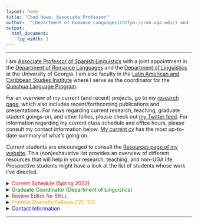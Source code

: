 ```yaml
---
layout: home
title: "Chad Howe, Associate Professor"
author:  "[Department of Romance Languages](https://rom.uga.edu/) and [Department of Linguistics](https://www.linguistics.uga.edu/) at [the University of Georgia](https://www.uga.edu/)"
output:
  html_document:
    fig_width: 1
---
```


----

I am [Associate Professor of Spanish Linguistics](http://rom.uga.edu/directory/people/chad-howe) with a joint appointment in the [Department of Romance Languages](http://rom.uga.edu/) and the [Department of Linguistics](http://www.linguistics.uga.edu/) at the University of Georgia. I am also faculty in the [Latin American and Caribbean Studies Institute](http://lacs.franklin.uga.edu/) where I serve as the coordinator for the [Quechua Language Program](http://lacs.franklin.uga.edu/quechua-language).

For an overview of my current (and recent) projects, go to my [research page](research.html), which also includes recent/forthcoming publications and presentations. For news regarding current research, teaching, graduate student goings-on, and other follies, please check out [my Twitter feed](https://twitter.com/ChoweAthens). For information regarding my current class schedule and office hours, please consult my contact information below. [My current cv](https://drive.google.com/open?id=12AJlAyBTaXN46iEJOa2ko8zDzXhHKNwI) has the most up-to-date summary of what's going on.

Current students are encouraged to consult the [Resources page of my website](https://chadhoweuga.github.io/chowe/resources.html). This (non)exhaustive list provides an overview of different resources that will help in your research, teaching, and non-UGA life. Prospective students might have a look at the list of students whose work I've directed.

<details>
  <summary><span style="color: red;">Current Schedule (Spring 2022)</span></summary>
<br>

<div class="well well-sm">
<details>
  <summary>**Text and Corpus Linguistics** (LING 4886/6886): Tuesdays and Thursdays, 9:35-10:50</summary>
<br>
**Course Description:** A "corpus"''" (plural: corpora)  is a computerized collection of text or speech. This course introduces the use of corpora to study language. These studies span academic disciplines from formal linguistics to literary analysis. We pursue them using tools like the [IMS Open Corpus Workbench](http://cwb.sourceforge.net/). However, no programming is required.  Guided by the instructor and TA, students complete an original final project
exploring some aspect of corpus~analysis that is of special interest to them. (co-taught with Dr. John Hale)
<br>

</details>

<details>
  <summary>**Variation and Sociolinguistics in Spanish** (SPAN/LING 6450): Tuesdays and Thursdays, 12:45-2:00</summary>
<br>
**Descripción del curso:** Este curso les ofrecerá una introducción al estudio de la variación lingüística y la sociolingüística en la lengua española. Los temas que investigaremos durante el curso incluirá (i) el estudio de los dialectos (es decir, la dialectología), (ii) la clasificación y análisis de los rasgos dialectales, y (iii) los factores (geográficos, sociales, y lingüísticos) que influyen en la variación dialectal. Examinaremos casos específicos de los dialectos españoles en la Península Ibérica, América Latina, los Estados Unidos y otros lugares, describiendo también unas de las fuentes históricas de la variación lingüística. Describiremos también el efecto de contacto lingüístico y bilingüismo ysu rol en el desarrollo de la lengua. La clase tendrá un componente analítico en que los alumnos tendrán que analizar el ‘habla’ y aplicar unos técnicos comunes de la sociolingüística y la dialectología.
<br>

</details>

<details>
  <summary>**Linguistics Colloquium**: Fridays, 12:30-1:30</summary>
<br>
</details>
<details>
  <summary>**Office Hours**: Tuesdays, 2:00-4:00</summary>
<br>
**Office:** 218 Gilbert Hall (also via Zoom)
</details>
</div>
</details>

<details>
  <summary><span style="color: green;">Graduate Coordinator (Department of Linguistics)</span></summary>
<br>
I serve as [Graduate Coordinator](https://www.linguistics.uga.edu/graduate-program) in the Department of Linguistics. Current students should feel free to contact me regarding advisement and any other program-related questions. Prospective students are encouraged to contact me as well with questions related to UGA's graduate offerings in linguistics. Below are a few helpful links for students (current and prospective):

- [UGA Graduate School](https://grad.uga.edu/)
- [UGA Grad School Calendar](https://grad.uga.edu/index.php/current-students/important-dates-deadlines/)
- [UGA Department of Linguistics Graduate Handbook](https://ling.franklin.uga.edu/sites/default/files/inline-files/Graduate%20Handbook%20Revised%20July%202019.pdf)

As you start the process of starting and managing a graduate program in linguistics, potential applicants should take some time to read about the challenges of pursuing a post-graduate degree. Below are a few resources that are definitely worth a read.

1. [Surviving Linguistics: A Guide for Graduate Students](http://www.cascadilla.com/surviving.html) by Monica Macaulay 
2. [The Professor Is In](https://www.amazon.com/Professor-Essential-Guide-Turning-Ph-D/dp/0553419420) by Karen Kelsky
3. [The New PhD: How to build a better graduate education](https://www.amazon.com/New-PhD-Better-Graduate-Education-ebook/dp/B0851R65XF) by Leaonard Cassuto and Brobert Weisbuch
4. [A PhD is not enough: A Guide to Survival in Science](https://www.amazon.com/PhD-Not-Enough-Survival-Science-ebook/dp/B004EHZDE8/ref=sr_1_1?keywords=A+PhD+is+not+enough%3A+A+Guide+to+Survival+in+Science&qid=1637606375&s=digital-text&sr=1-1) by Peter J. Feibelman
5. [Good Work If You Can Get It: How to Succeed in Academia](https://www.amazon.com/Good-Work-You-Can-Get-ebook/dp/B07YQ8XG7R?ref_=nav_custrec_signin&) by Jason Brennan
6. This is [a really helpful list of suggestions for graduate students](https://guilhermegarcia.github.io/graduate.html) prepared by Dr. Guilherme D. Garcia.

<!--
Tips for preparing an application
Loving languages is not enough
-->
<br>
</details>

<details>
  <summary><span style="color: brown;">Review Editor for SHLL</span></summary>
<br>
I also serve as the Review Editor for the journal [Studies in Hispanic and Lusophone Linguistics](https://www.degruyter.com/view/journals/shll/shll-overview.xml?language=en&tab_body=editorialContent-75079). Reviews of academic books (e.g., monographs, edited volumes, handbooks, etc.) are generally solicited individually. If you would like for your book or volume to be considered for a review in SHLL, please have your commissioning editor arrange for a copy to be delivered to us. If you are working on a review, I strongly suggest reading the many excellent samples that have been published in previous volumes. There are also a number of useful guides and how-to's available that can help you as you put together your submission--such as [this article by Casey Brienza from Inside Higher Ed](https://www.insidehighered.com/advice/2015/03/27/essay-writing-academic-book-reviews) and [this insightful resource prepared by Tala Khanmalek](https://ideasonfire.net/how-to-write-a-book-review/). 
<br>
<br>
</details>

<!--
########################################################################
-->
<details>
<br>
<summary><span style="color: orange;">Franklin Diversity Fellows ('21-'23)</span></summary>

In Fall 2021, I was chosen to participate in the 2021-23 cohort of the Franklin Diversity Fellows (formerly known as the [Administrative Fellows in Diversity Leadership](https://www.franklin.uga.edu/sites/default/files/Administrative%20Fellows%20in%20Diversity%20Leadership.pdf)). This opportunity is coordinated by Dr. Jean Martin-Williams, Associate Dean in Franklin College, and Nakia Wade, and I'll be joined in this venture by Dr. Carolyn Medine, Professor of Religion and Director of the [Institute of African American Studies](https://afam.uga.edu/). I am honoured, and quite frankly humbled, to have been selected and look forward to engaging and productive experience learning about about DEI initiatives at UGA and in the broader academic community.

<br>
</details>


<!--
########################################################################
-->

<details>
  <summary><span style="color: blue;">Contact Information</span></summary>
<br>
<style>
.column-left{
  float: left;
  width: 50%;
  text-align: left;
}
.column-right{
  float: right;
  width: 50%;
  text-align: left;
}
</style>

<div class="column-left">

**Mailing Address**

Chad Howe

Department of Romance Languages

University of Georgia

218 Gilbert Hall

Athens, GA 30622-1815

USA


- **Email:** chowe AT uga.edu
- **Tlf:** 706-542-1075 (ROML)/706-542-5099 (LING)
- **Fax:** 706-542-3287 (LING)

</div>
<div class="column-left">

<br>
<br>


![This is me.](images/ChadHowe2.jpg){width=40%}

<br>
<br>
<br>
<br>
<br>

</div>

</details>

<!--
Useful resource
https://ntaback.github.io/UofT_STA130/Rmarkdownforclassreports.html#including_code
-->




---


<!--
Options for Cosmo theme
https://bootswatch.com/cosmo/
-->

<!--
It's possible to create well-designed websites for free using [RStudio's R Markdown](http://rmarkdown.rstudio.com/) and hosting them on [Github](http://github.com). This is very new and incredibly cool. It is a really powerful way to communicate science using the same reproducible workflow you use for your analyses and collaborations.

***Creating websites with R Markdown can be done without knowing R or HTML, CSS, etc,*** and that's where we'll start. However, R Markdown integrates with these tools so the more you know the more complex and beautiful your website can be. This tutorial borrows heavily from a lot of great tutorials and resources you should check out too -- there are links throughout. 

The best way to learn is to follow along with your own laptop, but all are welcome. We'll spend half the time with the tutorial and half the time for you to work on your own website and get help. If you bring your laptop please do this beforehand: 

1. install [RStudio](https://www.rstudio.com/products/rstudio/download/)
1. create a [GitHub]((http://github.com)) account ([advice](http://happygitwithr.com/github-acct.html))
1. set up your computer to talk to GitHub
    - have RStudio linked directly (preferred) ([instructions sections 8-14](http://happygitwithr.com/hello-git.html))
    - or install the [Desktop App](https://desktop.github.com/)
    - or be familiar with git commands for the command line ([tutorial](https://try.github.io/levels/1/challenges/1))

----


**Examples:**

We have been using R Markdown for the Ocean Health Index:  [**ohi-science.org/ohi-global**](http://ohi-science.org/ohi-global).  
And R Markdown is much more than just websites -- here's a [**one-minute video about R Markdown**](http://rmarkdown.rstudio.com/lesson-1.html) to get you excited.
-->
